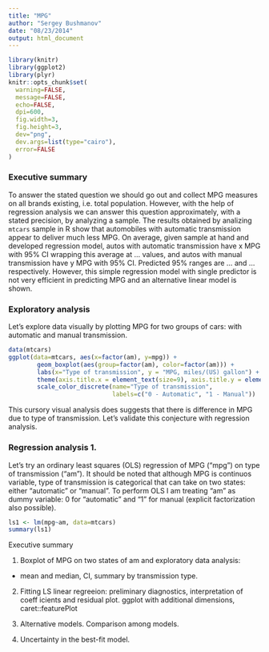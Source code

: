 ```yaml
---
title: "MPG"
author: "Sergey Bushmanov"
date: "08/23/2014"
output: html_document
---
```


```r
library(knitr)
library(ggplot2)
library(plyr)
knitr::opts_chunk$set(
  warning=FALSE,
  message=FALSE,
  echo=FALSE,
  dpi=600,
  fig.width=3,
  fig.height=3,
  dev="png",
  dev.args=list(type="cairo"),
  error=FALSE
)
```




### Executive summary
To answer the stated question we
should go out and collect MPG measures on all brands existing, i.e. total population. 
However, with the help of regression analysis we can answer this question approximately,
with a stated precision, by analyzing a sample. The results obtained by analizing
`mtcars` sample in R show that automobiles with automatic transmission appear to deliver much
less MPG. On average, given sample at hand and developed regression model, autos with automatic
transmission have x MPG with 95% CI wrapping this average at ... values, and autos
with manual transmission have y MPG with 95% CI. Predicted 95% ranges are ... 
and ... respectively. However, this simple regression model with single predictor
is not very efficient in predicting MPG and an alternative linear model is shown.

### Exploratory analysis
Let's explore data visually by plotting MPG for two groups of cars: with automatic
and manual transmission.
```r
data(mtcars)
ggplot(data=mtcars, aes(x=factor(am), y=mpg)) +
        geom_boxplot(aes(group=factor(am), color=factor(am))) +
        labs(x="Type of transmission", y = "MPG, miles/(US) gallon") +
        theme(axis.title.x = element_text(size=9), axis.title.y = element_text(size=9)) +
        scale_color_discrete(name="Type of transmission",
                             labels=c("0 - Automatic", "1 - Manual"))
```

This cursory visual analysis does suggests that there is difference in MPG due to
type of transmission. Let's validate this conjecture with regression analysis.

### Regression analysis 1.
Let's try an ordinary least squares (OLS) regression of MPG ("mpg") on type of transmission ("am").
It should be noted that although MPG is continuos variable, type of transmission is
categorical that can take on two states: either "automatic" or "manual". To perform
OLS I am treating "am" as dummy variable: 0 for "automatic" and "1" for manual (explicit factorization also possible).

```r
ls1 <- lm(mpg~am, data=mtcars)
summary(ls1)
```





















Executive summary

1. Boxplot of MPG on two states of am and exploratory data analysis:  
- mean and median, CI, summary by transmission type.

2. Fitting LS linear regreeion: preliminary diagnostics, interpretation of coeff
icients and residual plot. ggplot with additional dimensions, caret::featurePlot

3. Alternative models. Comparison among models.

4. Uncertainty in the best-fit model.
